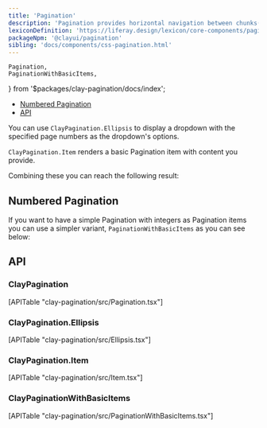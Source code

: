 ```yaml
---
title: 'Pagination'
description: 'Pagination provides horizontal navigation between chunks(pages) of a dataset.'
lexiconDefinition: 'https://liferay.design/lexicon/core-components/pagination/'
packageNpm: '@clayui/pagination'
sibling: 'docs/components/css-pagination.html'
---
```


	Pagination,
	PaginationWithBasicItems,
} from '$packages/clay-pagination/docs/index';

<div class="nav-toc-absolute">
<div class="nav-toc">

-   [Numbered Pagination](#numbered-pagination)
-   [API](#api)

</div>
</div>

You can use `ClayPagination.Ellipsis` to display a dropdown with the specified page numbers as the dropdown's options.

`ClayPagination.Item` renders a basic Pagination item with content you provide.

Combining these you can reach the following result:

<Pagination />

## Numbered Pagination

If you want to have a simple Pagination with integers as Pagination items you can use a simpler variant, `PaginationWithBasicItems` as you can see below:

<PaginationWithBasicItems />

## API

### ClayPagination

<div>[APITable "clay-pagination/src/Pagination.tsx"]</div>

### ClayPagination.Ellipsis

<div>[APITable "clay-pagination/src/Ellipsis.tsx"]</div>

### ClayPagination.Item

<div>[APITable "clay-pagination/src/Item.tsx"]</div>

### ClayPaginationWithBasicItems

<div>[APITable "clay-pagination/src/PaginationWithBasicItems.tsx"]</div>
